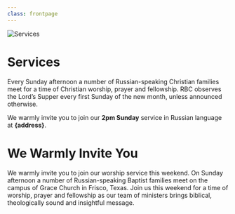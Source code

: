 ```yaml
---
class: frontpage
---
```



<img src="/img/frontpage.jpg" alt="Services" />

# Services

Every Sunday afternoon a number of Russian-speaking Christian families meet for a time of Christian worship, prayer and fellowship. RBC observes the Lord’s Supper every first Sunday of the new month, unless announced otherwise.

We warmly invite you to join our **2pm Sunday** service in Russian language at **{address}**.

# We Warmly Invite You

We warmly invite you to join our worship service this weekend. On Sunday afternoon a number of Russian-speaking Baptist families meet on the campus of Grace Church in Frisco, Texas. Join us this weekend for a time of worship, prayer and fellowship as our team of ministers brings biblical, theologically sound and insightful message.
